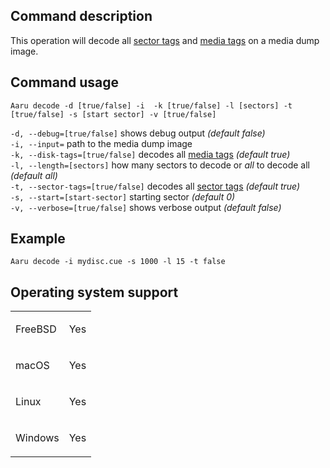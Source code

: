 ==Command description==
This operation will decode all [[Sector-tags|sector tags]] and [[Media-tags|media tags]] on a media dump image.

==Command usage==
<code>Aaru decode -d [true/false] -i <dump> -k [true/false] -l [sectors] -t [true/false] -s [start sector] -v [true/false]</code>

<code>-d, --debug=[true/false]</code> shows debug output ''(default false)''<br />
<code>-i, --input=<dump></code> path to the media dump image<br />
<code>-k, --disk-tags=[true/false]</code> decodes all [[Media-tags|media tags]] ''(default true)''<br />
<code>-l, --length=[sectors]</code> how many sectors to decode or ''all'' to decode all ''(default all)''<br />
<code>-t, --sector-tags=[true/false]</code> decodes all [[Sector-tags|sector tags]] ''(default true)''<br />
<code>-s, --start=[start-sector]</code> starting sector ''(default 0)''<br />
<code>-v, --verbose=[true/false]</code> shows verbose output ''(default false)''<br />

==Example==
<code>Aaru decode -i mydisc.cue -s 1000 -l 15 -t false</code>

==Operating system support==
{|
| FreeBSD
| Yes
|-
| macOS
| Yes
|-
| Linux
| Yes
|-
| Windows
| Yes
|}
